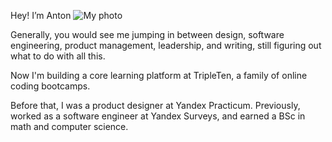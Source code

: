 
Hey! I’m Anton ![My photo](/anton-fresher.jpeg)

Generally, you would see me jumping in between design, software engineering, product management, leadership, and writing, still figuring out what to do with all this.

Now I'm building a core learning platform at <Link href='https://tripleten.com' view='filled' color='#ff976b'>TripleTen</Link>, a family of online coding bootcamps.

Before that, I was a product designer at <Link href='https://practicum.yandex.ru' view='filled' color='#d5d6d8'>Yandex Practicum</Link>. Previously, worked as a software engineer at <Link href='https://surveys.yandex.com/' view='filled' color='#b8caf4'>Yandex Surveys</Link>, and earned a BSc in math and computer science.
